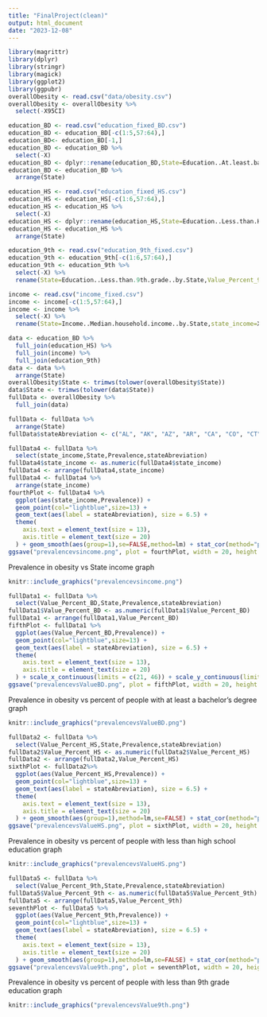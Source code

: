 ```yaml
---
title: "FinalProject(clean)"
output: html_document
date: "2023-12-08"
---
```

```r
library(magrittr)
library(dplyr)
library(stringr)
library(magick)
library(ggplot2)
library(ggpubr)
overallObesity <- read.csv("data/obesity.csv")
overallObesity <- overallObesity %>%
  select(-X95CI)
```
```r
education_BD <- read.csv("education_fixed_BD.csv")
education_BD <- education_BD[-c(1:5,57:64),]
education_BD<- education_BD[-1,]
education_BD <- education_BD %>%
  select(-X)
education_BD <- dplyr::rename(education_BD,State=Education..At.least.bachelors.degree..by.State,Value_Percent_BD=X.1,people_BD=X.2,rank_BD=X.3)
education_BD <- education_BD %>%
  arrange(State)
```
```r
education_HS <- read.csv("education_fixed_HS.csv")
education_HS <- education_HS[-c(1:6,57:64),]
education_HS <- education_HS %>%
  select(-X)
education_HS <- dplyr::rename(education_HS,State=Education..Less.than.High.School..by.State,Value_Percent_HS=X.1,people_HS=X.2,rank_HS=X.3)
education_HS <- education_HS %>%
  arrange(State)
```
```r
education_9th <- read.csv("education_9th_fixed.csv")
education_9th <- education_9th[-c(1:6,57:64),]
education_9th <- education_9th %>%
  select(-X) %>%
  rename(State=Education..Less.than.9th.grade..by.State,Value_Percent_9th=X.1,people_9th=X.2,rank_9th=X.3)
```
```r
income <- read.csv("income_fixed.csv")
income <- income[-c(1:5,57:64),]
income <- income %>%
  select(-X) %>%
  rename(State=Income..Median.household.income..by.State,state_income=X.1,income_rank=X.2)
```
```r
data <- education_BD %>%
  full_join(education_HS) %>%
  full_join(income) %>%
  full_join(education_9th)
data <- data %>%
  arrange(State)
overallObesity$State <- trimws(tolower(overallObesity$State))
data$State <- trimws(tolower(data$State))
fullData <- overallObesity %>%
  full_join(data)
```

```r
fullData <- fullData %>%
  arrange(State)
fullData$stateAbreviation <- c("AL", "AK", "AZ", "AR", "CA", "CO", "CT", "DC", "DE", "FL", "GA", "GU", "HI", "ID", "IL", "IN", "IA", "KS", "KY", "LA", "ME", "MD", "MA", "MI", "MN", "MS", "MO", "MT", "NE", "NV", "NH", "NJ", "NM", "NY", "NC", "ND", "OH", "OK", "OR", "PA", "PR", "RI", "SC", "SD", "TN", "TX", "UT", "VT", "VI", "VA", "WA", "WV", "WI", "WY")
```
```r
fullData4 <- fullData %>%
  select(state_income,State,Prevalence,stateAbreviation)
fullData4$state_income <- as.numeric(fullData4$state_income)
fullData4 <- arrange(fullData4,state_income)
fullData4 <- fullData4 %>%
  arrange(state_income)
fourthPlot <- fullData4 %>%
  ggplot(aes(state_income,Prevalence)) + 
  geom_point(col="lightblue",size=13) +
  geom_text(aes(label = stateAbreviation), size = 6.5) +
  theme(
    axis.text = element_text(size = 13),
    axis.title = element_text(size = 20)
  ) + geom_smooth(aes(group=1),se=FALSE,method=lm) + stat_cor(method="pearson",label.x=81000,label.y=40) + labs(title="Prevalence in obesity vs State income",subtitle="dataset from the U.S. Department of Health and Human Services",x="State income($)", y="prevalence in obesity(%)")
ggsave("prevalencevsincome.png", plot = fourthPlot, width = 20, height = 8, units = "in")
```
Prevalence in obesity vs State income graph
```r
knitr::include_graphics("prevalencevsincome.png")
```
```r
fullData1 <- fullData %>%
  select(Value_Percent_BD,State,Prevalence,stateAbreviation)
fullData1$Value_Percent_BD <- as.numeric(fullData1$Value_Percent_BD)
fullData1 <- arrange(fullData1,Value_Percent_BD)
fifthPlot <- fullData1 %>%
  ggplot(aes(Value_Percent_BD,Prevalence)) + 
  geom_point(col="lightblue",size=13) +
  geom_text(aes(label = stateAbreviation), size = 6.5) + 
  theme(
    axis.text = element_text(size = 13),
    axis.title = element_text(size = 20)
  ) + scale_x_continuous(limits = c(21, 46)) + scale_y_continuous(limits = c(25, 42)) + stat_cor(method="pearson",label.x=40,label.y=40) + geom_smooth(aes(group=1),method=lm,se=FALSE) + labs(title="Prevalence in obesity vs percent of people with at least a bachelor's degree",subtitle="dataset from the U.S. Department of Health and Human Services",x="% of people", y="prevalence in obesity(%)")
ggsave("prevalencevsValueBD.png", plot = fifthPlot, width = 20, height = 8, units = "in")
```
Prevalence in obesity vs percent of people with at least a bachelor's degree graph
```r
knitr::include_graphics("prevalencevsValueBD.png")
```
```r
fullData2 <- fullData %>%
  select(Value_Percent_HS,State,Prevalence,stateAbreviation)
fullData2$Value_Percent_HS <- as.numeric(fullData2$Value_Percent_HS)
fullData2 <- arrange(fullData2,Value_Percent_HS)
sixthPlot <- fullData2%>%
  ggplot(aes(Value_Percent_HS,Prevalence)) + 
  geom_point(col="lightblue",size=13) +
  geom_text(aes(label = stateAbreviation), size = 6.5) +
  theme(
    axis.text = element_text(size = 13),
    axis.title = element_text(size = 20)
  ) + geom_smooth(aes(group=1),method=lm,se=FALSE) + stat_cor(method="pearson",label.x=7,label.y=40) + labs(title="Prevalence in obesity vs percent of people with less than high school education",subtitle="dataset from the U.S. Department of Health and Human Services",x="% of people", y="prevalence in obesity(%)")
ggsave("prevalencevsValueHS.png", plot = sixthPlot, width = 20, height = 8, units = "in")
```
Prevalence in obesity vs percent of people with less than high school education graph
```r
knitr::include_graphics("prevalencevsValueHS.png")
```
```r
fullData5 <- fullData %>%
  select(Value_Percent_9th,State,Prevalence,stateAbreviation)
fullData5$Value_Percent_9th <- as.numeric(fullData5$Value_Percent_9th)
fullData5 <- arrange(fullData5,Value_Percent_9th)
seventhPlot <- fullData5 %>%
  ggplot(aes(Value_Percent_9th,Prevalence)) + 
  geom_point(col="lightblue",size=13) +
  geom_text(aes(label = stateAbreviation), size = 6.5) +
  theme(
    axis.text = element_text(size = 13),
    axis.title = element_text(size = 20)
  ) + geom_smooth(aes(group=1),method=lm,se=FALSE) + stat_cor(method="pearson",label.x=7,label.y=40) + labs(title="Prevalence in obesity vs percent of people with less than 9th grade education",subtitle="dataset from the U.S. Department of Health and Human Services",x="% of people", y="prevalence in obesity(%)")
ggsave("prevalencevsValue9th.png", plot = seventhPlot, width = 20, height = 8, units = "in")
```
Prevalence in obesity vs percent of people with less than 9th grade education graph
```r
knitr::include_graphics("prevalencevsValue9th.png")
```